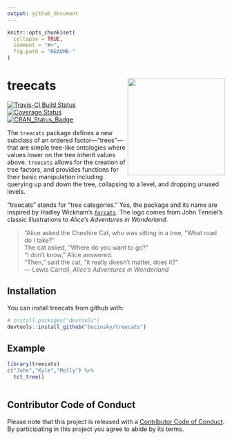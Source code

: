 ```yaml
---
output: github_document
---
```


<!-- README.md is generated from README.Rmd. Please edit that file -->

```r
knitr::opts_chunk$set(
  collapse = TRUE,
  comment = "#>",
  fig.path = "README-"
)
```

# treecats <img src="logo.png" align="right" height="225"/>

[![Travis-CI Build Status](https://travis-ci.org/bocinsky/treecats.svg?branch=master)](https://travis-ci.org/bocinsky/treecats)
[![Coverage Status](https://img.shields.io/codecov/c/github/bocinsky/treecats/master.svg)](https://codecov.io/github/bocinsky/treecats?branch=master)
[![CRAN_Status_Badge](http://www.r-pkg.org/badges/version/treecats)](https://cran.r-project.org/package=treecats)

The `treecats` package defines a new subclass of an ordered factor---"trees"---
that are simple tree-like ontologies where values lower on
the tree inherit values above. `treecats` allows for the creation of 
tree factors, and provides functions for their basic manipulation including
querying up and down the tree, collapsing to a level, and dropping unused levels.

"treecats" stands for "tree categories." Yes, the package and its name are inspired by Hadley Wickham's [`forcats`](http://forcats.tidyverse.org/). The logo comes from John Tenniel's classic illustrations to *Alice's Adventures in Wonderland*.

> “Alice asked the Cheshire Cat, who was sitting in a tree, “What road do I take?”<br>
The cat asked, “Where do you want to go?”<br>
“I don’t know,” Alice answered.<br>
“Then,” said the cat, “it really doesn’t matter, does it?” <br>
--- Lewis Carroll, *Alice's Adventures in Wonderland*

## Installation

You can install treecats from github with:

```r
# install.packages("devtools")
devtools::install_github("bocinsky/treecats")

```

## Example

```r
library(treecats)
c("John","Kyle","Molly") %>%
  tct_tree()
  
```


## Contributor Code of Conduct
Please note that this project is released with a [Contributor Code of Conduct](CONDUCT.md). By participating in this project you agree to abide by its terms.
